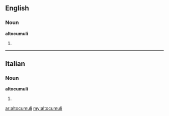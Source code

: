 ==English==

===Noun===
'''altocumuli'''

# {{plural of|altocumulus}}

----

==Italian==

===Noun===
'''altocumuli''' {{m}}

# {{plural of|[[altocumulo]]|lang=Italian}}

[[ar:altocumuli]]
[[my:altocumuli]]